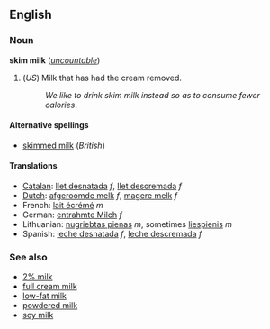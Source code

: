 <!-- If you edit this page, please also edit "skimmed milk" so that these pages remain synchronised-->


==English==
===Noun===
'''skim milk''' (''[[uncountable]]'')

#(''US'') Milk that has had the cream removed.
#:''We like to drink skim milk instead so as to consume fewer calories''.

====Alternative spellings====
*[[skimmed milk]] (''British'')

====Translations====
*[[Catalan]]: [[llet desnatada]] ''f'', [[llet descremada]] ''f''
*[[Dutch]]: [[afgeroomde melk]] ''f'', [[magere melk]] ''f''
*French: [[lait écrémé]] ''m''
*German: [[entrahmte Milch]] ''f''
*Lithuanian: [[nugriebtas pienas]] ''m'', sometimes [[liespienis]] ''m''
*Spanish: [[leche desnatada]] ''f'', [[leche descremada]] ''f''

===See also===
*[[2% milk]]
*[[full cream milk]]
*[[low-fat milk]]
*[[powdered milk]]
*[[soy milk]]

<!-- If you edit this page, please also edit "skimmed milk" so that these pages remain synchronised-->